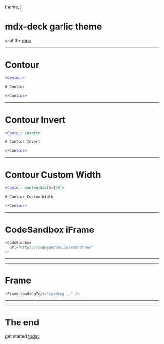 
  theme,
]

<Head>
  <title>mdx-deck theme: garlic</title>
</Head>


# mdx-deck garlic theme

visit the [repo](https://github.com/josefaidt/mdx-deck-theme-garlic)

---

<Contour>

# Contour

```jsx
<Contour>

# Contour
  
</Contour>
```

</Contour>

---

<Contour invert>

# Contour Invert

```jsx
<Contour invert>

# Contour Invert

</Contour>
```

</Contour>

---

<Contour contentWidth={90}>

# Contour Custom Width

```jsx
<Contour contentWidth={90}>

# Contour Custom Width

</Contour>
```

</Contour>

---

<Contour>

# CodeSandbox iFrame

```js
<CodeSandbox 
  url="https://codesandbox.io/embed/new"
/>
```

</Contour>

---

<CodeSandbox />

---

<Contour>

# Frame

```js
<Frame loadingText="Loading..." />
```

</Contour>

---

<Frame loadingText="Loading..." />

---

# The end

get started [today](https://www.npmjs.com/package/mdx-deck-theme-garlic)